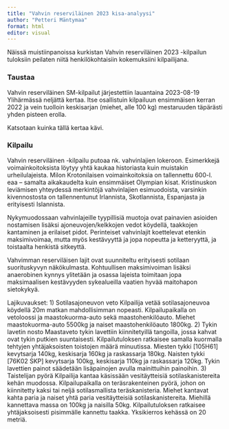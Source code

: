 ```yaml
---
title: "Vahvin reserviläinen 2023 kisa-analyysi"
author: "Petteri Mäntymaa"
format: html
editor: visual
---
```


Näissä muistiinpanoissa kurkistan Vahvin reserviläinen 2023 -kilpailun tuloksiin peilaten niitä henkilökohtaisiin kokemuksiini kilpailijana.

### Taustaa

Vahvin reserviläinen SM-kilpailut järjestettiin lauantaina 2023-08-19 Ylihärmässä neljättä kertaa. Itse osallistuin kilpailuun ensimmäisen kerran 2022 ja vein tuolloin keskisarjan (miehet, alle 100 kg) mestaruuden täpärästi yhden pisteen erolla.

Katsotaan kuinka tällä kertaa kävi.

### Kilpailu

Vahvin reserviläinen -kilpailu putoaa nk. vahvinlajien lokeroon. Esimerkkejä voimainkoitoksista löytyy yhtä kaukaa historiasta kuin muistakin urheilulajeista. Milon Krotonilaisen voimainkoitoksia on tallennettu 600-l. eaa -- samalta aikakaudelta kuin ensimmäiset Olympian kisat. Kristinuskon leviämisen yhteydessä merkintöjä vahvinlajien esimuodoista, varsinkin kivennostosta on tallennentunut Irlannista, Skotlannista, Espanjasta ja erityisesti Islannista.

Nykymuodossaan vahvinlajeille tyypillisiä muotoja ovat painavien asioiden nostamisen lisäksi ajoneuvojen/kelkkojen vedot köydellä, taakkojen kantaminen ja erilaiset pidot. Perinteiset vahvinlajit koettelevat etenkin maksimivoimaa, mutta myös kestävyyttä ja jopa nopeutta ja ketteryyttä, ja toistaalta henkistä sitkeyttä.

Vahvimman reserviläisen lajit ovat suunniteltu erityisesti sotilaan suorituskyvyn näkökulmasta. Kohtuullisen maksimivoiman lisäksi anaerobinen kynnys ylitetään ja osassa lajeista toimitaan jopa maksimaalisen kestävyyden sykealueilla vaatien hyvää maitohapon sietokykyä.

Lajikuvaukset: 1) Sotilasajoneuvon veto Kilpailija vetää sotilasajoneuvoa köydellä 20m matkan mahdollisimman nopeasti. Kilpailupaikalla on vetoloossi ja maastokuorma-auto sekä maastohenkilöauto. Miehet maastokuorma-auto 5500kg ja naiset maastohenkilöauto 1800kg. 2) Tykin lavetin nosto Maastaveto tykin lavettiin kiinnitetyillä tangoilla, jossa kahvat ovat tykin putkien suuntaisesti. Kilpailutuloksen ratkaisee samalla kuormalla tehtyjen yhtäjaksoisten toistojen määrä minuutissa. Miesten tykki \[105H61\] kevytsarja 140kg, keskisarja 160kg ja raskassarja 180kg. Naisten tykki \[76K02 SKP\] kevytsarja 100kg, keskisarja 110kg ja raskassarja 120kg. Tykin lavettien painot säädetään lisäpainojen avulla mainittuihin painoihin. 3) Taistelijan pyörä Kilpailija kantaa käsissään vesitäytteisiä sotilaskanistereita kehän muodossa. Kilpailupaikalla on teräsrakenteinen pyörä, johon on kiinnitetty kaksi tai neljä sotilasmallista teräskanisteria. Miehet kantavat kahta paria ja naiset yhtä paria vesitäytteisiä sotilaskanistereita. Miehillä kannettava massa on 100kg ja naisilla 50kg. Kilpailutuloksen ratkaisee yhtäjaksoisesti pisimmälle kannettu taakka. Yksikierros kehässä on 20 metriä.
